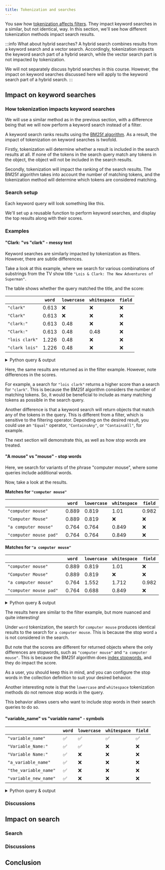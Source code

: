 ```yaml
---
title: Tokenization and searches
---
```



You saw how [tokenization affects filters](./300_filters.mdx). They impact keyword searches in a similar, but not identical, way. In this section, we'll see how different tokenization methods impact search results.

:::info What about hybrid searches?
A hybrid search combines results from a keyword search and a vector search. Accordingly, tokenization impacts the keyword search part of a hybrid search, while the vector search part is not impacted by tokenization.

We will not separately discuss hybrid searches in this course. However, the impact on keyword searches discussed here will apply to the keyword search part of a hybrid search.
:::

## <i class="fa-solid fa-square-chevron-right"></i> Impact on keyword searches

### <i class="fa-solid fa-chalkboard"></i> How tokenization impacts keyword searches

We will use a similar method as in the previous section, with a difference being that we will now perform a keyword search instead of a filter.

A keyword search ranks results using the [BM25f algorithm](https://en.wikipedia.org/wiki/Okapi_BM25). As a result, the impact of tokenization on keyword searches is twofold.

Firstly, tokenization will determine whether a result is included in the search results at all. If none of the tokens in the search query match any tokens in the object, the object will not be included in the search results.

Secondly, tokenization will impact the ranking of the search results. The BM25f algorithm takes into account the number of matching tokens, and the tokenization method will determine which tokens are considered matching.

### <i class="fa-solid fa-code"></i> Search setup

Each keyword query will look something like this.

We'll set up a reusable function to perform keyword searches, and display the top results along with their scores.

<FilteredTextBlock
  text={PySearches}
  startMarker="# FilterExampleBasic"
  endMarker="# END FilterExampleBasic"
  language="py"
/>

### <i class="fa-solid fa-code"></i> Examples

#### "**Clark:** "vs "**clark**" - messy text

Keyword searches are similarly impacted by tokenization as filters. However, there are subtle differences.

Take a look at this example, where we search for various combinations of substrings from the TV show title `"Lois & Clark: The New Adventures of Superman"`.

The table shows whether the query matched the title, and the score:

|               | `word` | `lowercase` | `whitespace` | `field` |
|---------------|--------|-------------|--------------|---------|
| `"clark"`       | 0.613     | ❌           | ❌          | ❌     |
| `"Clark"`       | 0.613     | ❌           | ❌          | ❌     |
| `"clark:" `     | 0.613     | 0.48         | ❌          | ❌     |
| `"Clark:" `     | 0.613     | 0.48         | 0.48        | ❌     |
| `"lois clark"`  | 1.226     | 0.48         | ❌          | ❌     |
| `"clark lois"`  | 1.226     | 0.48         | ❌          | ❌     |

<details>
  <summary>Python query & output</summary>

<FilteredTextBlock
  text={PySearches}
  startMarker="# ClarkExample"
  endMarker="# END ClarkExample"
  language="py"
/>

<FilteredTextBlock
  text={PySearches}
  startMarker="# ClarkResults"
  endMarker="# END ClarkResults"
  language="text"
/>

</details>

Here, the same results are returned as in the filter example. However, note differences in the scores.

For example, a search for `"lois clark"` returns a higher score than a search for `"clark"`. This is because the BM25f algorithm considers the number of matching tokens. So, it would be beneficial to include as many matching tokens as possible in the search query.

Another difference is that a keyword search will return objects that match any of the tokens in the query. This is different from a filter, which is sensitive to the filtering operator. Depending on the desired result, you could use an `"Equal"` operator, `"ContainsAny"`, or `"ContainsAll"`, for example.

The next section will demonstrate this, as well as how stop words are treated.

#### "**A mouse**" vs "**mouse**" - stop words

Here, we search for variants of the phrase "computer mouse", where some queries include additional words.

Now, take a look at the results.

**Matches for `"computer mouse"`**

|                              | `word`    | `lowercase` | `whitespace` | `field` |
|------------------------------|-----------|-------------|--------------|---------|
| `"computer mouse"`           | 0.889     | 0.819       | 1.01         | 0.982   |
| `"Computer Mouse"`           | 0.889     | 0.819       | ❌            | ❌      |
| `"a computer mouse"`         | 0.764     | 0.764       | 0.849        | ❌      |
| `"computer mouse pad" `      | 0.764     | 0.764       | 0.849        | ❌      |

**Matches for `"a computer mouse"`**

|                              | `word`    | `lowercase` | `whitespace` | `field` |
|------------------------------|-----------|-------------|--------------|---------|
| `"computer mouse"`           | 0.889     | 0.819       | 1.01         | ❌      |
| `"Computer Mouse"`           | 0.889     | 0.819       | ❌           | ❌      |
| `"a computer mouse"`         | 0.764     | 1.552       | 1.712        | 0.982   |
| `"computer mouse pad" `      | 0.764     | 0.688       | 0.849        | ❌      |

<details>
  <summary>Python query & output</summary>

<FilteredTextBlock
  text={PySearches}
  startMarker="# MouseExample"
  endMarker="# END MouseExample"
  language="py"
/>

<FilteredTextBlock
  text={PySearches}
  startMarker="# MouseResults"
  endMarker="# END MouseResults"
  language="text"
/>

</details>

The results here are similar to the filter example, but more nuanced and quite interesting!

Under `word` tokenization, the search for `computer mouse` produces identical results to the search for `a computer mouse`. This is because the stop word `a` is not considered in the search.

But note that the scores are different for returned objects where the only differences are stopwords, such as `"computer mouse"` and `"a computer mouse"`. This is because the BM25f algorithm does [index stopwords](../../../weaviate/config-refs/schema/index.md#invertedindexconfig--stopwords-stopword-lists), and they do impact the score.

As a user, you should keep this in mind, and you can configure the stop words in the collection definition to suit your desired behavior.

Another interesting note is that the `lowercase` and `whitespace` tokenization methods do not remove stop words in the query.

This behavior allows users who want to include stop words in their search queries to do so.

#### "**variable_name**" vs "**variable name**" - symbols


|                              | `word`    | `lowercase` | `whitespace` | `field` |
|------------------------------|-----------|-------------|--------------|---------|
| `"variable_name"`            | ✅        | ✅           | ✅           | ✅     |
| `"Variable_Name:" `          | ✅        | ✅           | ❌           | ❌     |
| `"Variable Name:" `          | ✅        | ❌           | ❌           | ❌     |
| `"a_variable_name"`          | ✅        | ❌           | ❌           | ❌     |
| `"the_variable_name"`        | ✅        | ❌           | ❌           | ❌     |
| `"variable_new_name" `       | ✅        | ❌           | ❌           | ❌     |

<details>
  <summary>Python query & output</summary>

<FilteredTextBlock
  text={PySearches}
  startMarker="# UnderscoreExample"
  endMarker="# END UnderscoreExample"
  language="py"
/>

<FilteredTextBlock
  text={PySearches}
  startMarker="# UnderscoreResults"
  endMarker="# END UnderscoreResults"
  language="text"
/>

</details>


### <i class="fa-solid fa-chalkboard"></i> Discussions


## <i class="fa-solid fa-square-chevron-right"></i> Impact on search


### <i class="fa-solid fa-code"></i> Search


### <i class="fa-solid fa-chalkboard"></i> Discussions


## <i class="fa-solid fa-square-chevron-right"></i> Conclusion


<DocsFeedback/>
